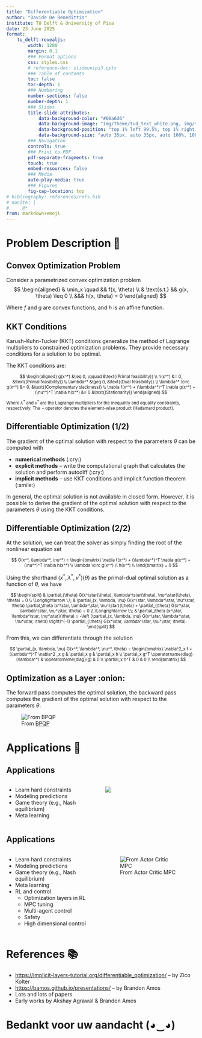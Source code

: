 ```yaml
---
title: "Differentiable Optimization"
author: "Davide De Benedittis"
institute: TU Delft & University of Pisa
date: 23 June 2025
format:
    tu_delft-revealjs:
        width: 1280
        margin: 0.1
        ### Format options
        css: styles.css
        # reference-doc: slideunipi3.pptx
        ### Table of contents
        toc: false
        toc-depth: 1
        ### Numbering
        number-sections: false
        number-depth: 1
        ### Slides
        title-slide-attributes:
            data-background-color: "#00a6d6"
            data-background-image: "img/theme/tud_text_white.png, img/theme/unipi_text_white.webp, img/theme/ducks.png, img/theme/p1.png"
            data-background-position: "top 1% left 99.5%, top 1% right 99.5%, top 0% right 0%, top 0% right 0%"
            data-background-size: "auto 35px, auto 35px, auto 100%, 100% 100%"
        ### Navigation
        controls: true
        ### Print to PDF
        pdf-separate-fragments: true
        touch: true
        embed-resources: false
        ### Media
        auto-play-media: true
        ### Figures
        fig-cap-location: top
# bibliography: references/refs.bib
# nocite: |
#     @*
from: markdown+emoji
---
```


# Problem Description 📝 {visibility="uncounted"}

## Convex Optimization Problem

Consider a parametrized convex optimization problem
$$
\begin{aligned}
& \min_x \quad && f(x, \theta) \\
& \text{s.t.} && g(x, \theta) \leq 0 \\
&&& h(x, \theta) = 0
\end{aligned}
$$

Where $f$ and $g$ are convex functions, and $h$ is an affine function.

## KKT Conditions

Karush-Kuhn-Tucker (KKT) conditions generalize the method of Lagrange multipliers to constrained optimization problems.
They provide necessary conditions for a solution to be optimal.

The KKT conditions are:

::: {style="font-size: 80%;"}
$$
\begin{aligned}
g(x^*) &\leq 0, \qquad &\text{(Primal feasibility)} \\
h(x^*) &= 0, &\text{(Primal feasibility)} \\
\lambda^* &\geq 0, &\text{(Dual feasibility)} \\
\lambda^* \circ g(x^*) &= 0, &\text{(Complementary slackness)} \\
\nabla f(x^*) + (\lambda^*)^T \nabla g(x^*) + (\nu^*)^T \nabla h(x^*) &= 0 &\text{(Stationarity)}
\end{aligned}
$$
:::

::: {style="font-size: 80%;"}
Where $\lambda^*$ and $\nu^*$ are the Lagrange multipliers for the inequality and equality constraints, respectively.
The $\circ$ operator denotes the element-wise product (Hadamard product).
:::

## Differentiable Optimization (1/2)

The gradient of the optimal solution with respect to the parameters $\theta$ can be computed with

- **numerical methods** (:cry:)
- **explicit methods** -- write the computational graph that calculates the solution and perform autodiff (:cry:)
- **implicit methods** -- use KKT conditions and implicit function theorem (:smile:)

In general, the optimal solution is not available in closed form.
However, it is possible to derive the gradient of the optimal solution with respect to the parameters $\theta$ using the KKT conditions.

## Differentiable Optimization (2/2) {.smaller}

At the solution, we can treat the solver as simply finding the root of the nonlinear equation set

::: {style="font-size: 80%;"}
$$
G(x^*, \lambda^*, \nu^*) = \begin{bmatrix}
\nabla f(x^*) + (\lambda^*)^T \nabla g(x^*) + (\nu^*)^T \nabla h(x^*) \\
\lambda \circ g(x^*) \\
h(x^*) \\
\end{bmatrix} = 0
$$
:::

Using the shorthand $(x^*, \lambda^*, \nu^*)(\theta)$ as the primal-dual optimal solution as a function of $\theta$, we have

::: {style="font-size: 80%;"}
$$
\begin{split}
& \partial_{\theta} G(x^\star(\theta), \lambda^\star(\theta), \nu^\star(\theta), \theta) = 0 \\
\Longrightarrow \;\; & \partial_{x, \lambda, \nu} G(x^\star, \lambda^\star, \nu^\star, \theta) \partial_\theta (x^\star, \lambda^\star, \nu^\star)(\theta) + \partial_{\theta} G(x^\star, \lambda^\star, \nu^\star, \theta) = 0 \\
\Longrightarrow \;\; & \partial_\theta (x^\star, \lambda^\star, \nu^\star)(\theta) = -\left (\partial_{x, \lambda, \nu} G(x^\star, \lambda^\star, \nu^\star, \theta) \right)^{-1} \partial_{\theta} G(x^\star, \lambda^\star, \nu^\star, \theta).
\end{split}
$$
:::

From this, we can differentiate through the solution

::: {style="font-size: 80%;"}
$$
\partial_{x, \lambda, \nu} G(x^*, \lambda^*, \nu^*, \theta) = \begin{bmatrix}
\nabla^2_x f + (\lambda^*)^T \nabla^2 _x g & \partial_x g & \partial_x h \\
\partial_x g^T \operatorname{diag}(\lambda^*) & \operatorname{diag}(g) & 0 \\
\partial_x h^T & 0 & 0 \\
\end{bmatrix}
$$
:::

## Optimization as a Layer :onion:

The forward pass computes the optimal solution, the backward pass computes the gradient of the optimal solution with respect to the parameters $\theta$.

![From [BPQP](https://arxiv.org/pdf/2411.19285)](img/opt_layer.png){fig-align="center"}


# Applications 🚀 {visibility="uncounted"}

## Applications {auto-animate=true}

:::: {.columns}

::: {.column width="50%"}
::: {.incremental}
- Learn hard constraints
- Modeling predictions
- Game theory (e.g., Nash equilibrium)
- Meta learning
:::
:::

::: {.column width="50%"}
![](img/polytope-learning.gif)
:::
::::

## Applications {auto-animate=true}

:::: {.columns}

::: {.column width="50%"}
- Learn hard constraints
- Modeling predictions
- Game theory (e.g., Nash equilibrium)
- Meta learning
- RL and control
  - Optimization layers in RL
  - MPC tuning
  - Multi-agent control
  - Safety
  - High dimensional control
:::

::: {.column width="50%"}
![From Actor Critic MPC](img/ac_mpc.png)
:::
::::

<!-- ## CvxPy Test

Omnidirectional robot go-to-goal task with obstacle avoidance.

```{=html}
<iframe width="1280" height="600" src="img/cvxpy_test.html" title="CvxPy"></iframe>
``` -->

# References 📚 {visibility="uncounted"}

- [https://implicit-layers-tutorial.org/differentiable_optimization/](https://implicit-layers-tutorial.org/differentiable_optimization/) -- by Zico Kolter
- [https://bamos.github.io/presentations/](https://bamos.github.io/presentations/) -- by Brandon Amos
- Lots and lots of papers
- Early works by Akshay Agrawal & Brandon Amos

# Bedankt voor uw aandacht (◕‿◕) {background-color="#00a6d6" background-image="img/theme/tud_text_white.png, img/theme/unipi_text_white.webp, img/theme/p3.png" data-background-size="auto 35px, auto 35px, 100% 100%" data-background-position="99.5% 1%, 0.5% 1%, 50% 50%" visibility="uncounted"}